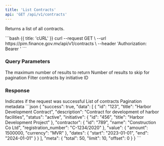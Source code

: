 ```yaml
---
title: 'List Contracts'
api: 'GET /api/v1/contracts'
---
```


Returns a list of all contracts.

<RequestExample>
  <Snippet path="/api/v1/contracts" method="get">
    ```bash {{ title: 'cURL' }}
    curl --request GET \
      --url https://pim.finance.gov.mv/api/v1/contracts \
      --header 'Authorization: Bearer <token>'
    ```
  </Snippet>
</RequestExample>

### Query Parameters

<ParamField query="limit" type="integer">
  The maximum number of results to return
</ParamField>

<ParamField query="offset" type="integer">
  Number of results to skip for pagination
</ParamField>

<ParamField query="initiative_id" type="string">
  Filter contracts by initiative ID
</ParamField>

### Response

<ResponseField name="success" type="boolean" required>
  Indicates if the request was successful
</ResponseField>

<ResponseField name="data" type="array" required>
  List of contracts
</ResponseField>

<ResponseField name="meta" type="object" required>
  Pagination metadata
</ResponseField>

<ResponseExample>
```json
{
  "success": true,
  "data": [
    {
      "id": "123",
      "title": "Harbor Development Contract",
      "description": "Contract for development of harbor facilities",
      "status": "active",
      "initiative": {
        "id": "456",
        "title": "Harbor Development Project"
      },
      "contractor": {
        "id": "789",
        "name": "Construction Co Ltd",
        "registration_number": "C-1234/2020"
      },
      "value": {
        "amount": 1500000,
        "currency": "MVR"
      },
      "dates": {
        "start": "2023-01-01",
        "end": "2024-01-01"
      }
    }
  ],
  "meta": {
    "total": 50,
    "limit": 10,
    "offset": 0
  }
}
```
</ResponseExample> 